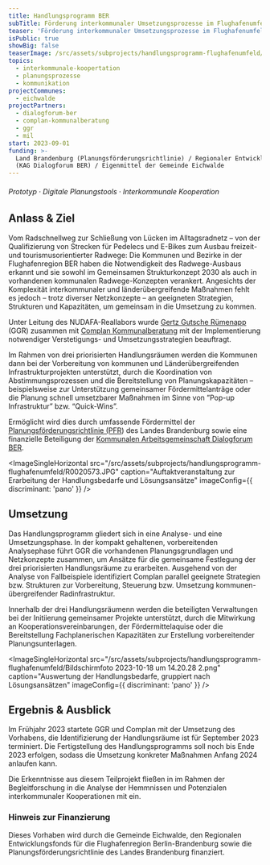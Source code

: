 ```yaml
---
title: Handlungsprogramm BER
subTitle: Förderung interkommunaler Umsetzungsprozesse im Flughafenumfeld
teaser: 'Förderung interkommunaler Umsetzungsprozesse im Flughafenumfeld '
isPublic: true
showBig: false
teaserImage: /src/assets/subprojects/handlungsprogramm-flughafenumfeld/teaserImage.JPG
topics:
  - interkommunale-koopertation
  - planungsprozesse
  - kommunikation
projectCommunes:
  - eichwalde
projectPartners:
  - dialogforum-ber
  - complan-kommunalberatung
  - ggr
  - mil
start: 2023-09-01
funding: >-
  Land Brandenburg (Planungsförderungsrichtlinie) / Regionaler Entwicklungsfonds
  (KAG Dialogforum BER) / Eigenmittel der Gemeinde Eichwalde
---
```


###### Prototyp · Digitale Planungstools · Interkommunale Kooperation

## Anlass & Ziel

Vom Radschnellweg zur Schließung von Lücken im Alltagsradnetz – von der Qualifizierung von Strecken für Pedelecs und E-Bikes zum Ausbau freizeit- und tourismusorientierter Radwege: Die Kommunen und Bezirke in der Flughafenregion BER haben die Notwendigkeit des Radwege-Ausbaus erkannt und sie sowohl im Gemeinsamen Strukturkonzept 2030 als auch in vorhandenen kommunalen Radwege-Konzepten verankert. Angesichts der Komplexität interkommunaler und länderübergreifende Maßnahmen fehlt es jedoch – trotz diverser Netzkonzepte – an geeigneten Strategien, Strukturen und Kapazitäten, um gemeinsam in die Umsetzung zu kommen.

Unter Leitung des NUDAFA-Reallabors wurde [Gertz Gutsche Rümenapp](https://ggr-planung.de/) (GGR) zusammen mit [Complan Kommunalberatung](https://www.complangmbh.de/) mit der Implementierung notwendiger Verstetigungs- und Umsetzungsstrategien beauftragt.

Im Rahmen von drei priorisierten Handlungsräumen werden die Kommunen dann bei der Vorbereitung von kommunen und Länderübergreifenden Infrastrukturprojekten unterstützt, durch die Koordination von Abstimmungsprozessen und die Bereitstellung von Planungskapazitäten – beispielsweise zur Unterstützung gemeinsamer Fördermittelanträge oder die Planung schnell umsetzbarer Maßnahmen im Sinne von ”Pop-up Infrastruktur” bzw. “Quick-Wins”.

Ermöglicht wird dies durch umfassende Fördermittel der [Planungsförderungsrichtlinie (PFR](https://lbv.brandenburg.de/kommunale-bauleitplanung-24757.html)) des Landes Brandenburg sowie eine finanzielle Beteiligung der [Kommunalen Arbeitsgemeinschaft Dialogforum BER](https://www.dialogforum-ber.de/seite/656690/handlungsprogramm-radwege.html).

<ImageSingleHorizontal
  src="/src/assets/subprojects/handlungsprogramm-flughafenumfeld/R0020573.JPG"
  caption="Auftaktveranstaltung zur Erarbeitung der Handlungsbedarfe und Lösungsansätze"
  imageConfig={{ discriminant: 'pano' }}
/>

## Umsetzung

Das Handlungsprogramm gliedert sich in eine Analyse- und eine Umsetzungsphase. In der kompakt gehaltenen, vorbereitenden Analysephase führt GGR die vorhandenen Planungsgrundlagen und Netzkonzepte zusammen, um Ansätze für die gemeinsame Festlegung der drei priorisierten Handlungsräume zu erarbeiten. Ausgehend von der Analyse von Fallbeispiele identifiziert Complan parallel geeignete Strategien bzw. Strukturen zur Vorbereitung, Steuerung bzw. Umsetzung kommunen-übergreifender Radinfrastruktur.

Innerhalb der drei Handlungsräumenn werden die beteiligten Verwaltungen bei der Initiierung gemeinsamer Projekte unterstützt, durch die Mitwirkung an Kooperationsvereinbarungen, der Fördermittelaquise oder die Bereitstellung Fachplanerischen Kapazitäten zur Erstellung vorbereitender Planungsunterlagen.

<ImageSingleHorizontal
  src="/src/assets/subprojects/handlungsprogramm-flughafenumfeld/Bildschirmfoto 2023-10-18 um 14.20.28 2.png"
  caption="Auswertung der Handlungsbedarfe, gruppiert nach Lösungsansätzen"
  imageConfig={{ discriminant: 'pano' }}
/>

## Ergebnis & Ausblick

Im Frühjahr 2023 startete GGR und Complan mit der Umsetzung des Vorhabens, die Identifizierung der Handlungsräume ist für September 2023 terminiert. Die Fertigstellung des Handlungsprogramms soll noch bis Ende 2023 erfolgen, sodass die Umsetzung konkreter Maßnahmen Anfang 2024 anlaufen kann.

Die Erkenntnisse aus diesem Teilprojekt fließen in im Rahmen der Begleitforschung in die Analyse der Hemmnissen und Potenzialen interkommunaler Kooperationen mit ein.

### Hinweis zur Finanzierung

Dieses Vorhaben wird durch die Gemeinde Eichwalde, den Regionalen Entwicklungsfonds für die Flughafenregion Berlin-Brandenburg sowie die Planungsförderungsrichtlinie des Landes Brandenburg finanziert.

